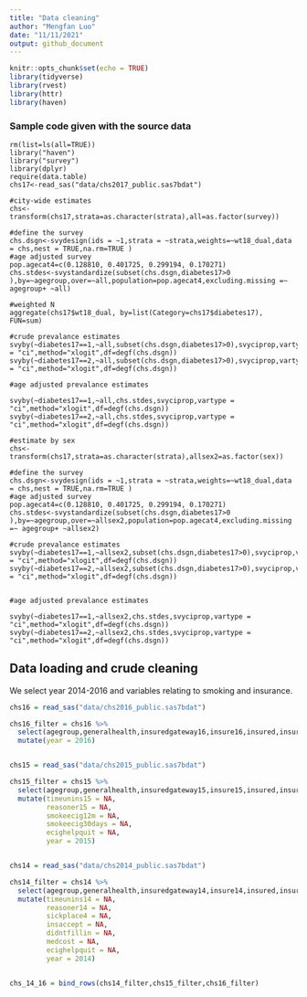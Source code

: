 ```yaml
---
title: "Data cleaning"
author: "Mengfan Luo"
date: "11/11/2021"
output: github_document
---
```


```r
knitr::opts_chunk$set(echo = TRUE)
library(tidyverse)
library(rvest)
library(httr)
library(haven)
```


### Sample code given with the source data

```{}
rm(list=ls(all=TRUE))
library("haven")
library("survey")
library(dplyr)
require(data.table)
chs17<-read_sas("data/chs2017_public.sas7bdat")

#city-wide estimates
chs<-transform(chs17,strata=as.character(strata),all=as.factor(survey))

#define the survey
chs.dsgn<-svydesign(ids = ~1,strata = ~strata,weights=~wt18_dual,data = chs,nest = TRUE,na.rm=TRUE )
#age adjusted survey
pop.agecat4=c(0.128810, 0.401725, 0.299194, 0.170271)
chs.stdes<-svystandardize(subset(chs.dsgn,diabetes17>0 ),by=~agegroup,over=~all,population=pop.agecat4,excluding.missing =~ agegroup+ ~all)

#weighted N
aggregate(chs17$wt18_dual, by=list(Category=chs17$diabetes17), FUN=sum)

#crude prevalance estimates
svyby(~diabetes17==1,~all,subset(chs.dsgn,diabetes17>0),svyciprop,vartype = "ci",method="xlogit",df=degf(chs.dsgn))
svyby(~diabetes17==2,~all,subset(chs.dsgn,diabetes17>0),svyciprop,vartype = "ci",method="xlogit",df=degf(chs.dsgn))

#age adjusted prevalance estimates

svyby(~diabetes17==1,~all,chs.stdes,svyciprop,vartype = "ci",method="xlogit",df=degf(chs.dsgn))
svyby(~diabetes17==2,~all,chs.stdes,svyciprop,vartype = "ci",method="xlogit",df=degf(chs.dsgn))

#estimate by sex
chs<-transform(chs17,strata=as.character(strata),allsex2=as.factor(sex))

#define the survey
chs.dsgn<-svydesign(ids = ~1,strata = ~strata,weights=~wt18_dual,data = chs,nest = TRUE,na.rm=TRUE )
#age adjusted survey
pop.agecat4=c(0.128810, 0.401725, 0.299194, 0.170271)
chs.stdes<-svystandardize(subset(chs.dsgn,diabetes17>0 ),by=~agegroup,over=~allsex2,population=pop.agecat4,excluding.missing =~ agegroup+ ~allsex2)

#crude prevalance estimates
svyby(~diabetes17==1,~allsex2,subset(chs.dsgn,diabetes17>0),svyciprop,vartype = "ci",method="xlogit",df=degf(chs.dsgn))
svyby(~diabetes17==2,~allsex2,subset(chs.dsgn,diabetes17>0),svyciprop,vartype = "ci",method="xlogit",df=degf(chs.dsgn))


#age adjusted prevalance estimates

svyby(~diabetes17==1,~allsex2,chs.stdes,svyciprop,vartype = "ci",method="xlogit",df=degf(chs.dsgn))
svyby(~diabetes17==2,~allsex2,chs.stdes,svyciprop,vartype = "ci",method="xlogit",df=degf(chs.dsgn))
```

## Data loading and crude cleaning

We select year 2014-2016 and variables relating to smoking and insurance. 

```r

chs16 = read_sas("data/chs2016_public.sas7bdat")

chs16_filter = chs16 %>% 
  select(agegroup,generalhealth,insuredgateway16,insure16,insured,insure5,sickadvice16,sickplace,reasoner16,didntgetcare16,insaccept,didntfillin,medcost,everyday,numberperdaya,cost20cigarettes,smokeecig12m,smokeecig30days,ecighelpquit,didntfillin,timeunins16,imputed_povertygroup,fluvaccineshot) %>% 
  mutate(year = 2016)


chs15 = read_sas("data/chs2015_public.sas7bdat")

chs15_filter = chs15 %>% 
  select(agegroup,generalhealth,insuredgateway15,insure15,insured,insure5,sickadvice15,sickplace,didntgetcare15,insaccept,didntfillin,medcost,everyday,numberperdaya,cost20cigarettes,didntfillin) %>% 
  mutate(timeunins15 = NA,
         reasoner15 = NA,
         smokeecig12m = NA,
         smokeecig30days = NA,
         ecighelpquit = NA,
         year = 2015) 


chs14 = read_sas("data/chs2014_public.sas7bdat")

chs14_filter = chs14 %>% 
  select(agegroup,generalhealth,insuredgateway14,insure14,insured,insure5,sickadvice14,didntgetcare14,everyday,numberperdaya,cost20cigarettes,smokeecig12m,smokeecig30days) %>% 
  mutate(timeunins14 = NA,
         reasoner14 = NA,
         sickplace4 = NA,
         insaccept = NA,
         didntfillin = NA,
         medcost = NA,
         ecighelpquit = NA,
         year = 2014) 


chs_14_16 = bind_rows(chs14_filter,chs15_filter,chs16_filter)



```








